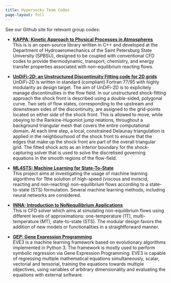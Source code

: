 ```yaml
---
title: Hypersocks Team Codes
page-layout: full
---
```


See our Github site for relevant group codes:

* **<a href=https://github.com/lkampoli/kappa>KAPPA: Kinetic Approach to Physical Processes in Atmospheres</a><br>**
This is is an open-source library written in C++ and developed at the
Department of Hydroaeromechanics of the Saint Petersburg State University
(SPBSU), designed to be coupled with conventional CFD codes to provide
thermodynamic, transport, chemistry, and energy transfer properties associated
with non-equilibrium reacting flows.

* **<a href=https://github.com/UnDiFi/UnDiFi-2D>UnDiFi-2D: an Unstructured Discontinuity Fitting code for 2D grids</a><br>**
UnDiFi-2D is written in standard (compliant) Fortran 77/95 with highly
modularity as design target.  The aim of UnDiFi-2D is to explicitely manage
discontinuities in the flow field. In our unstructured shock-fitting approach
the shock front is described using a double-sided, polygonal curve. Two sets of
flow states, corresponding to the upstream and downstream sides of the
discontinuity, are assigned to the grid-points located on either side of the
shock front. This is allowed to move, while obeying to the Rankine-Hugoniot
jump relations, throughout a background triangular mesh that covers the entire
computational domain. At each time step, a local, constrained Delaunay
triangulation is applied in the neighbourhood of the shock front to ensure that
the edges that make up the shock front are part of the overall triangular grid.
The fitted shock acts as an interior boundary for the shock-capturing solver
that is used to solve the discretised governing equations in the smooth regions
of the flow-field.

* **<a href=https://github.com/lkampoli/ML4STS>ML4STS: Machine Learning for State-To-State</a><br>**
This project aims at investigating the usage of machine learning algorithms for
Tthe solution of high-speed (viscous and inviscid, reacting and non-reacting)
non-equilibrium flows according to a state-to-state (STS) formulation. Several
machine learning methods, including neural networks are considered.

* **<a href=https://github.com/lkampoli/INNA>INNA: Introduction to NoNequilibrium Applications</a><br>**
This is CFD solver which aims at simulating non-equilibrium flows using
different levels of approximations: one-temperature (1T), multi-temperature
(MT), state-to-state (STS). The modular design favors the addition of new
models or functionalities in a straightforward manner.

* **<a href=https://github.com/lkampoli/Gene-Expression-Programming-GEP>GEP: Gene Expression Programming</a><br>**
EVE3 is a machine learning framework based on evolutionary algorithms
implemented in Python 3. The framework is mostly used to perform symbolic
regression via Gene Expression Programming. EVE3 is capable of regressing
multiple mathematical equations simultaneously, scalar, vectorial and
tensorial, training the equations towards multiple objectives, using variables
of arbitrary dimensionality and evaluating the equations with external
software.


